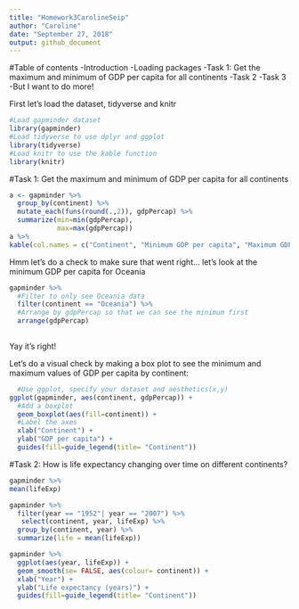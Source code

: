 ```yaml
---
title: "Homework3CarolineSeip"
author: "Caroline"
date: "September 27, 2018"
output: github_document
---
```


#Table of contents
-Introduction
-Loading packages
-Task 1: Get the maximum and minimum of GDP per capita for all continents
-Task 2
-Task 3
-But I want to do more!

First let's load the dataset, tidyverse and knitr
```r
#Load gapminder dataset
library(gapminder)
#Load tidyverse to use dplyr and ggplot
library(tidyverse)
#Load knitr to use the kable function
library(knitr)
```

#Task 1: Get the maximum and minimum of GDP per capita for all continents

```r
a <- gapminder %>% 
  group_by(continent) %>%
  mutate_each(funs(round(.,2)), gdpPercap) %>% 
  summarize(min=min(gdpPercap),
            max=max(gdpPercap))
a %>% 
kable(col.names = c("Continent", "Minimum GDP per capita", "Maximum GDP per capita"))
```

Hmm let's do a check to make sure that went right... let's look at the minimum GDP per capita for Oceania
```r
gapminder %>% 
  #Filter to only see Oceania data
  filter(continent == "Oceania") %>% 
  #Arrange by gdpPercap so that we can see the minimum first
  arrange(gdpPercap)
  
```

Yay it's right!

Let's do a visual check by making a box plot to see the minimum and maximum values of GDP per capita by continent:
```r
  #Use ggplot, specify your dataset and aesthetics(x,y)
ggplot(gapminder, aes(continent, gdpPercap)) +
  #Add a boxplot
  geom_boxplot(aes(fill=continent)) +
  #Label the axes
  xlab("Continent") +
  ylab("GDP per capita") +
  guides(fill=guide_legend(title= "Continent"))
```

#Task 2: How is life expectancy changing over time on different continents?
```r
gapminder %>%
mean(lifeExp)
```
```r
gapminder %>% 
  filter(year == "1952"| year == "2007") %>% 
   select(continent, year, lifeExp) %>% 
  group_by(continent, year) %>% 
  summarize(life = mean(lifeExp))
```

```r
gapminder %>%
  ggplot(aes(year, lifeExp)) +
  geom_smooth(se= FALSE, aes(colour= continent)) +
  xlab("Year") +
  ylab("Life expectancy (years)") +
  guides(fill=guide_legend(title= "Continent"))
```

